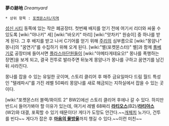 '''夢の跡地''' ''Dreamyard''

 * 상위 항목 : [[포켓몬스터/지역]]

[[성신 시티]] 동쪽에 있는 작은 폐공장터. 첫번째 배지를 얻기 전에 여기서 리더와 싸울 수 있도록 [wiki:"야나키" 세] [wiki:"바오키" 마리] [wiki:"앗차키" 원숭이] 중 하나를 받게 된다. 그 후 배지를 받고 나서 C기어를 얻기 위해 [[주리]]의 심부름으로 [wiki:"몽얌나" 몽나]의 "꿈연기"를 수집하기 위해 오게 된다. [wiki:"벨(포켓몬스터)" 벨]과 함께 [[풀베기]]로 공장터에 들어서면 [[플라스마단]]원들이 [wiki:"야메타게테요오!" 몽나를 폭행하는 장면]을 보게 되고, 결국 전투로 발라주면 뒤늦게 몽얌나가 몽나를 구하고 꿈연기를 남긴 뒤 사라진다.

몽나를 잡을 수 있는 유일한 곳이며, 스토리 클리어 후 매주 금요일마다 드림 월드 특성인 "텔레파시"를 가진 레벨 50짜리 몽얌나를 새로 해금되는 지하실에서 잡을 수 있는 곳이다.

[wiki:"포켓몬스터 블랙/화이트 2" BW2]에선 스토리 클리어 후에나 갈 수 있다. 하지만 반드시 들어가봐야 할 이유가 있는데, 여기서 레벨 68짜리 '''[[라티오스]]'''(B2)/'''[[라티아스]]'''(W2)와 대결, 포획할 수 있기 때문이다! 게다가 도망도 안간다.~~[[개체치]] 노가다, 건투를 빈다~~ 게다가 잡은 후 '''[[마음의 물방울]]'''까지 챙길 수 있다.~~이런 미친~~
